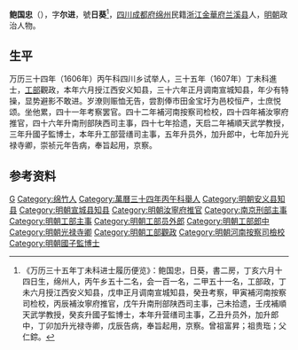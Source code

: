 '''鲍国忠'''（{{bd|？||？||}}），字'''尔进'''，號'''日葵'''<ref>《万历三十五年丁未科进士履历便览》：鲍国忠，日葵，書二房，丁亥六月十四日生，绵州人，丙午乡五十二名，会一百一名，二甲五十一名，工部政，丁未六月授江西安义知县，戊申正月调南宣城知县，癸丑考察，甲寅補河南按察司检校，丙辰補汝寧府推官，戊午升南刑部陕西司主事，己未拾遗，壬戌補順天武学教授，癸亥升國子監博士，本年升营缮司主事，乙丑升员外，加升郎中，丁卯加升光禄寺卿，戊辰告病，奉旨起用，京察。曾祖富昇；祖贵珤；父仁錝。</ref>，[[四川|四川]][[成都府|成都府]][[绵州|绵州]]民籍[[浙江|浙江]][[金華府|金華府]][[兰溪县|兰溪县]]人，[[明朝|明朝]]政治人物。

== 生平 ==
万历三十四年（1606年）丙午科四川乡试举人，三十五年（1607年）丁未科進士，[[工部|工部]]觀政，本年六月授江西安义知县，三十六年正月调南宣城知县，年少有特操，显势避影不敢进。岁潦则赈恤无告，尝割俸市田金宝圩为邑校恒产，士庶悦颂。坐他累，四十一年考察罢官。四十二年補河南按察司检校，四十四年補汝寧府推官，四十六年升南刑部陕西司主事，四十七年拾遗，天启二年補順天武学教授，三年升國子監博士，本年升工部营缮司主事，五年升员外，加升郎中，七年加升光禄寺卿，崇祯元年告病，奉旨起用，京察。

==参考资料==
{{reflist}}

{{萬曆三十五年丁未科殿試金榜}}
{{明朝人物小作品}}

{{Authority control}}

{{DEFAULTSORT:}}
[[Category:鮑姓|G]]
[[Category:绵竹人|Category:绵竹人]]
[[Category:萬曆三十四年丙午科舉人|Category:萬曆三十四年丙午科舉人]]
[[Category:明朝安义县知县|Category:明朝安义县知县]]
[[Category:明朝宣城县知县|Category:明朝宣城县知县]]
[[Category:明朝汝寧府推官|Category:明朝汝寧府推官]]
[[Category:南京刑部主事|Category:南京刑部主事]]
[[Category:明朝工部主事|Category:明朝工部主事]]
[[Category:明朝工部员外郎|Category:明朝工部员外郎]]
[[Category:明朝工部郎中|Category:明朝工部郎中]]
[[Category:明朝光禄寺卿|Category:明朝光禄寺卿]]
[[Category:明朝工部觀政|Category:明朝工部觀政]]
[[Category:明朝河南按察司檢校|Category:明朝河南按察司檢校]]
[[Category:明朝國子監博士|Category:明朝國子監博士]]